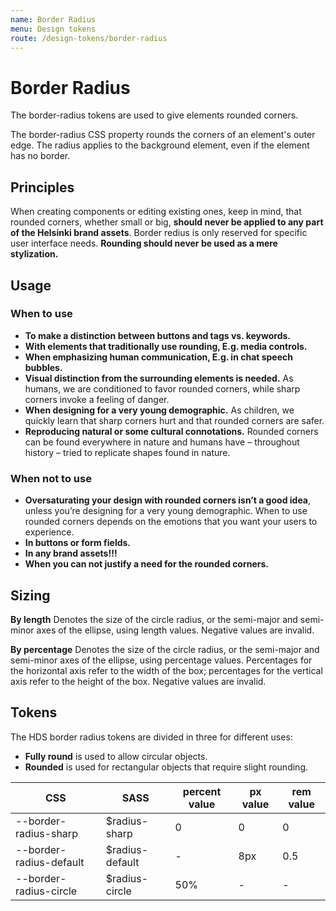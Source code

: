 ```yaml
---
name: Border Radius
menu: Design tokens
route: /design-tokens/border-radius
---
```




# Border Radius

<LargeParagraph>The border-radius tokens are used to give elements rounded corners.</LargeParagraph>

The border-radius CSS property rounds the corners of an element's outer edge. The radius applies to the background element, even if the element has no border.

## Principles

When creating components or editing existing ones, keep in mind, that rounded corners, whether small or big, **should never be applied to any part of the Helsinki brand assets**. 
Border redius is only reserved for specific user interface needs. **Rounding should never be used as a mere stylization.** 

## Usage

### When to use

- **To make a distinction between buttons and tags vs. keywords.**
- **With elements that traditionally use rounding, E.g. media controls.**
- **When emphasizing human communication, E.g. in chat speech bubbles.**
- **Visual distinction from the surrounding elements is needed.** As humans, we are conditioned to favor rounded corners, while sharp corners invoke a feeling of danger.
- **When designing for a very young demographic.** As children, we quickly learn that sharp corners hurt and that rounded corners are safer.
- **Reproducing natural or some cultural connotations.** Rounded corners can be found everywhere in nature and humans have – throughout history – tried to replicate shapes found in nature.


### When not to use

- **Oversaturating your design with rounded corners isn’t a good idea**, unless you’re designing for a very young demographic. When to use rounded corners depends on the emotions that you want your users to experience.
- **In buttons or form fields.**
- **In any brand assets!!!**
- **When you can not justify a need for the rounded corners.**

## Sizing

**By length**
Denotes the size of the circle radius, or the semi-major and semi-minor axes of the ellipse, using length values. Negative values are invalid.

**By percentage**
Denotes the size of the circle radius, or the semi-major and semi-minor axes of the ellipse, using percentage values. Percentages for the horizontal axis refer to the width of the box; percentages for the vertical axis refer to the height of the box. Negative values are invalid.

## Tokens
The HDS border radius tokens are divided in three for different uses:
- **Fully round** is used to allow circular objects. 
- **Rounded** is used for rectangular objects that require slight rounding.

CSS                     | SASS                  | percent value | px value  | rem value |
----------------------- | --------------------- | ------------- | --------- | --------- |
--border-radius-sharp   | $radius-sharp         | 0             | 0         | 0         |
--border-radius-default | $radius-default       | -             | 8px       | 0.5       |
--border-radius-circle  | $radius-circle        | 50%           | -         | -         |

